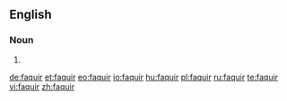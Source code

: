 ==English==

===Noun===
{{en-noun}}

# {{obsolete spelling of|fakir}}

[[de:faquir]]
[[et:faquir]]
[[eo:faquir]]
[[io:faquir]]
[[hu:faquir]]
[[pl:faquir]]
[[ru:faquir]]
[[te:faquir]]
[[vi:faquir]]
[[zh:faquir]]